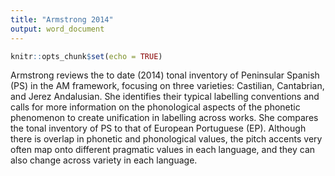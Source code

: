 ```yaml
---
title: "Armstrong 2014"
output: word_document
---
```


```r
knitr::opts_chunk$set(echo = TRUE)
```

Armstrong reviews the to date (2014) tonal inventory of Peninsular Spanish (PS) in the AM framework, focusing on three varieties: Castilian, Cantabrian, and Jerez Andalusian. She identifies their typical labelling conventions and calls for more information on the phonological aspects of the phonetic phenomenon to create unification in labelling across works. She compares the tonal inventory of PS to that of European Portuguese (EP). Although there is overlap in phonetic and phonological values, the pitch accents very often map onto different pragmatic values in each language, and they can also change across variety in each language. 
